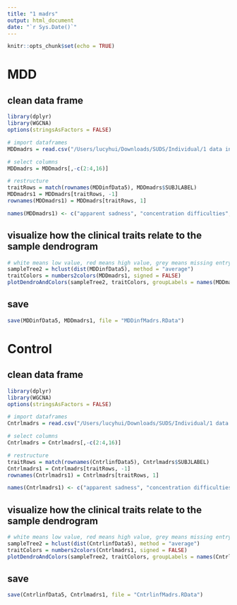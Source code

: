 ```yaml
---
title: "1 madrs"
output: html_document
date: "`r Sys.Date()`"
---
```


```r
knitr::opts_chunk$set(echo = TRUE)
```

# MDD

## clean data frame

```r
library(dplyr)
library(WGCNA)
options(stringsAsFactors = FALSE)

# import dataframes
MDDmadrs = read.csv("/Users/lucyhui/Downloads/SUDS/Individual/1 data input/Depression/CBN01_MADRS_DATA_Z3_01_V01_TRTMT.csv")

# select columns
MDDmadrs = MDDmadrs[,-c(2:4,16)]

# restructure
traitRows = match(rownames(MDDinfData5), MDDmadrs$SUBJLABEL)
MDDmadrs1 = MDDmadrs[traitRows, -1]
rownames(MDDmadrs1) = MDDmadrs[traitRows, 1]

names(MDDmadrs1) <- c("apparent sadness", "concentration difficulties", "inability to feel", "inner tension", "lassitude", "pessimistic thoughts", "reduced appetite", "reduced sleep", "reported sadness", "suicidal thoughts", "overall severity")
```

## visualize how the clinical traits relate to the sample dendrogram

```r
# white means low value, red means high value, grey means missing entry
sampleTree2 = hclust(dist(MDDinfData5), method = "average")
traitColors = numbers2colors(MDDmadrs1, signed = FALSE)
plotDendroAndColors(sampleTree2, traitColors, groupLabels = names(MDDmadrs1), main = "Sample dendrogram and trait heatmap")
```

## save

```r
save(MDDinfData5, MDDmadrs1, file = "MDDinfMadrs.RData")
```



# Control

## clean data frame

```r
library(dplyr)
library(WGCNA)
options(stringsAsFactors = FALSE)

# import dataframes
Cntrlmadrs = read.csv("/Users/lucyhui/Downloads/SUDS/Individual/1 data input/Depression/CBN01_MADRS_DATA_Z3_01_V01_CNTRL.csv")

# select columns
Cntrlmadrs = Cntrlmadrs[,-c(2:4,16)]

# restructure
traitRows = match(rownames(CntrlinfData5), Cntrlmadrs$SUBJLABEL)
Cntrlmadrs1 = Cntrlmadrs[traitRows, -1]
rownames(Cntrlmadrs1) = Cntrlmadrs[traitRows, 1]

names(Cntrlmadrs1) <- c("apparent sadness", "concentration difficulties", "inability to feel", "inner tension", "lassitude", "pessimistic thoughts", "reduced appetite", "reduced sleep", "reported sadness", "suicidal thoughts", "overall severity")
```

## visualize how the clinical traits relate to the sample dendrogram

```r
# white means low value, red means high value, grey means missing entry
sampleTree2 = hclust(dist(CntrlinfData5), method = "average")
traitColors = numbers2colors(Cntrlmadrs1, signed = FALSE)
plotDendroAndColors(sampleTree2, traitColors, groupLabels = names(Cntrlmadrs1), main = "Sample dendrogram and trait heatmap")
```

## save

```r
save(CntrlinfData5, Cntrlmadrs1, file = "CntrlinfMadrs.RData")
```
